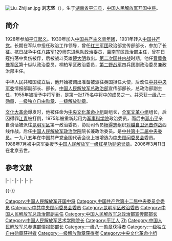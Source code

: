 {{unreferenced|time=2020-04-10T14:10:25+00:00}}
[[File:Liu_Zhijian.jpg|thumb]]
'''刘志坚'''（{{bd|1912年||2006年|3月11日|catIdx=L}}），生于[[湖南省|湖南省]][[平江县|平江县]]，[[中国人民解放军中将|中国人民解放军开国中将]]。

== 简介 ==

1928年参加[[平江起义|平江起义]]。1930年加入[[中国共产主义青年团|中国共产主义青年团]]，1931年转入[[中国共产党|中国共产党]]。长期在军队中担任政治工作领导，曾任[[红三军团|红三军团]]政治部宣传部部长，参加了长征。抗日战争中任[[八路军|八路军]][[129师|129师]]东进纵队政治委员，[[冀南军区|冀南军区]]政治部主任，曾在日寇扫荡中负伤被俘，后被战斗英雄[[楚大明|楚大明]]救出。[[第二次国共内战|第二次国共内战]]时期，他任[[晋冀鲁豫军区|晋冀鲁豫军区]]第十纵队政治委员，桐柏军区政治委员，[[第二野战军|第二野战军]]四兵团副政治委员兼政治部主任。

中华人民共和国成立后，他开始被调出准备被派往英国担任大使，后改任[[中共中央军委|中共中央军委]]情报部副部长、部长。[[中国人民解放军总政治部|中国人民解放军总政治部]]宣传部部长，总政治部副主任，1955年被授予中将军衔，是第一批175名中将中的成员之一。并荣获[[一级八一勋章|一级八一勋章]]，[[一级独立自由勋章|一级独立自由勋章]]、[[一级解放勋章|一级解放勋章]]。

[[文化大革命|文化大革命]]爆发时，他被任命为[[中央文化革命小组|中央文化革命小组]]副组长，[[全军文革小组|全军文革小组]]组长，后因得罪[[江青|江青]]被打倒，1975年被重新起用为[[军事科学院|军事科学院]]政治委员，而后由[[邓小平|邓小平]]亲自谈话被派往[[昆明军区|昆明军区]]第一政治委员，协助司令员[[杨得志|杨得志]]组织[[对越自卫还击作战|对越自卫还击作战]]西线作战。后任[[中国人民解放军政治学院|中国人民解放军政治学院]]院长兼政治委员。是[[中国共产党第十二届中央委员会委员列表|中共第十二届中央委员]]。一九八五年在中国共产党全国代表会议上被增选为[[中央顾问委员会|中央顾问委员会]]委员。1988年7月被中央军委授予[[中国人民解放军一级红星功勋荣誉章|中国人民解放军一级红星功勋荣誉章]]。2006年3月11日在北京去世。

==參考文献==
{{Reflist}}

{{start box}}
{{s-gov|prc}}
{{s-new}}
{{s-title|[[中央人民政府人民革命军事委员会|中央人民政府人民革命军事委员会]][[中央军委联合参谋部情报局|总情报部情报部]]部长|1950年12月－1952年9月}}
{{s-after|[[阎揆要|阎揆要]]}}
{{s-mil|pla}}
|-
{{s-before|[[傅锺|傅锺]]}}
{{s-title|[[中国人民解放军总政治部宣传部|中国人民解放军总政治部宣传部]]部长|1952年9月－1958年11月<br>1961年1月－1964年8月|rows=2}}
{{s-after|[[姜思毅|姜思毅]]}}
|-
{{s-before|[[姜思毅|姜思毅]]}}
{{s-after|[[李曼村|李曼村]]}}
|-
{{s-new|rows=2}}
{{s-title|[[中国人民解放军艺术学院|中国人民解放军艺术学院]]院长|1960年6月－1965年4月}}
{{s-after|[[魏传统|魏传统]]}}
|-
{{s-title|[[全军文化革命小组|全军文化革命小组]]组长|1966年5月－1967年1月}}
{{s-after|[[徐向前|徐向前]]}}
{{s-before|[[王树声|王树声]]}}
{{s-title|[[中国人民解放军军事科学院|中国人民解放军军事科学院]]第二政治委员|1975年3月－1975年8月}}
{{s-after|[[萧华_(上将)|萧华]]}}
{{s-before|[[周兴_(1905年)|周兴]]}}
{{s-title|[[中国人民解放军昆明军区|中国人民解放军昆明军区]]（第一）政治委员|1975年5月－1982年10月}}
{{s-after|[[谢振华|谢振华]]}}
|-
{{s-before|？|rows=2}}
{{s-title|[[中国人民解放军政治学院|中国人民解放军政治学院]]院长|？－？}}
{{s-after|？|rows=2}}
|-
{{s-title|[[中国人民解放军政治学院|中国人民解放军政治学院]]政治委员|？－？}}
{{end box}}

{{-}}
{{中國人民解放軍開國中將}}
{{DEFAULTSORT:Liu刘}}
[[Category:中国人民解放军开国中将|Category:中国人民解放军开国中将]]
[[Category:中国共产党第十二届中央委员会委员|Category:中国共产党第十二届中央委员会委员]]
[[Category:中共中央顾问委员会委员|Category:中共中央顾问委员会委员]]
[[Category:昆明军区政治委员|Category:昆明军区政治委员]]
[[Category:中国人民解放军总政治部副主任|Category:中国人民解放军总政治部副主任]]
[[Category:中国人民解放军总政治部宣传部部长|Category:中国人民解放军总政治部宣传部部长]]
[[Category:中国人民解放军艺术学院院长|Category:中国人民解放军艺术学院院长]]
[[Category:平江人|Category:平江人]]
[[Category:刘姓|Zh]]
[[Category:中国人民解放军总参谋部情报部部长|Category:中国人民解放军总参谋部情报部部长]]
[[Category:一级八一勋章获得者|Category:一级八一勋章获得者]]
[[Category:一级独立自由勋章获得者|Category:一级独立自由勋章获得者]]
[[Category:一级解放勋章获得者|Category:一级解放勋章获得者]]
[[Category:中央文化革命小组|Category:中央文化革命小组]]